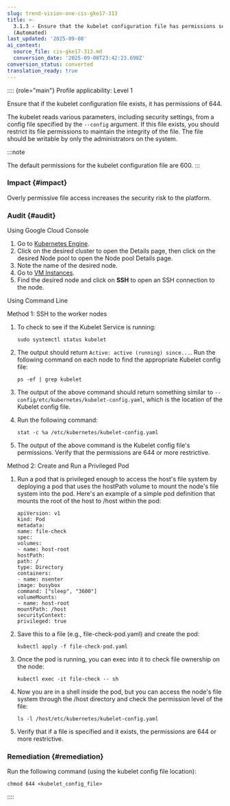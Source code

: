 ```yaml
---
slug: trend-vision-one-cis-gke17-313
title: >-
  3.1.3 - Ensure that the kubelet configuration file has permissions set to 644
  (Automated)
last_updated: '2025-09-08'
ai_context:
  source_file: cis-gke17-313.md
  conversion_date: '2025-09-08T23:42:23.698Z'
conversion_status: converted
translation_ready: true
---
```


:::: {role="main"}
Profile applicability: Level 1

Ensure that if the kubelet configuration file exists, it has permissions of 644.

The kubelet reads various parameters, including security settings, from a config file specified by the `--config` argument. If this file exists, you should restrict its file permissions to maintain the integrity of the file. The file should be writable by only the administrators on the system.

:::note

The default permissions for the kubelet configuration file are 600.
:::

### Impact {#impact}

Overly permissive file access increases the security risk to the platform.

### Audit {#audit}

Using Google Cloud Console

1.  Go to [Kubernetes Engine](https://console.cloud.google.com/kubernetes/list).
2.  Click on the desired cluster to open the Details page, then click on the desired Node pool to open the Node pool Details page.
3.  Note the name of the desired node.
4.  Go to [VM Instances](https://console.cloud.google.com/compute/instances).
5.  Find the desired node and click on **SSH** to open an SSH connection to the node.

Using Command Line

Method 1: SSH to the worker nodes

1.  To check to see if the Kubelet Service is running:

    ``` codeblock
    sudo systemctl status kubelet
    ```

2.  The output should return `Active: active (running) since...`. Run the following command on each node to find the appropriate Kubelet config file:

    ``` codeblock
    ps -ef | grep kubelet
    ```

3.  The output of the above command should return something similar to `--config/etc/kubernetes/kubelet-config.yaml`, which is the location of the Kubelet config file.

4.  Run the following command:

    ``` codeblock
    stat -c %a /etc/kubernetes/kubelet-config.yaml
    ```

5.  The output of the above command is the Kubelet config file's permissions. Verify that the permissions are 644 or more restrictive.

Method 2: Create and Run a Privileged Pod

1.  Run a pod that is privileged enough to access the host's file system by deploying a pod that uses the hostPath volume to mount the node's file system into the pod. Here's an example of a simple pod definition that mounts the root of the host to /host within the pod:

    ``` codeblock
    apiVersion: v1
    kind: Pod
    metadata:
    name: file-check
    spec:
    volumes:
    - name: host-root
    hostPath:
    path: /
    type: Directory
    containers:
    - name: nsenter
    image: busybox
    command: ["sleep", "3600"]
    volumeMounts:
    - name: host-root
    mountPath: /host
    securityContext:
    privileged: true
    ```

2.  Save this to a file (e.g., file-check-pod.yaml) and create the pod:

    ``` codeblock
    kubectl apply -f file-check-pod.yaml
    ```

3.  Once the pod is running, you can exec into it to check file ownership on the node:

    ``` codeblock
    kubectl exec -it file-check -- sh
    ```

4.  Now you are in a shell inside the pod, but you can access the node's file system through the /host directory and check the permission level of the file:

    ``` codeblock
    ls -l /host/etc/kubernetes/kubelet-config.yaml
    ```

5.  Verify that if a file is specified and it exists, the permissions are 644 or more restrictive.

### Remediation {#remediation}

Run the following command (using the kubelet config file location):

``` codeblock
chmod 644 <kubelet_config_file>
```
::::
